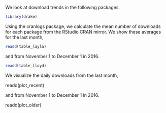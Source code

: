 We look at download trends in the following packages.

```r
library(drake)
```


Using the cranlogs package, we calculate the mean number of downloads for each package from the RStudio CRAN mirror. We show these averages for the last month,

```r
readd(table_layla)
```

and from November 1 to December 1 in 2016.


```r
readd(table_lloyd)
```


We visualize the daily downloads from the last month,

readd(plot_recent)

and from November 1 to December 1 in 2016.

readd(plot_older)
